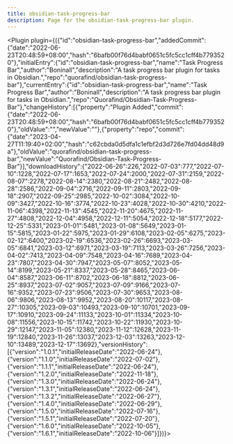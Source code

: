 ---
title: obsidian-task-progress-bar
description: Page for the obsidian-task-progress-bar plugin.
---


<Plugin plugin={({"id":"obsidian-task-progress-bar","addedCommit":{"date":"2022-06-23T20:48:59+08:00","hash":"6bafb00f76d4babf0651c5fc5cc1cff4b7793520"},"initialEntry":{"id":"obsidian-task-progress-bar","name":"Task Progress Bar","author":"Boninall","description":"A task progress bar plugin for tasks in Obsidian.","repo":"quorafind/obsidian-task-progress-bar"},"currentEntry":{"id":"obsidian-task-progress-bar","name":"Task Progress Bar","author":"Boninall","description":"A task progress bar plugin for tasks in Obsidian.","repo":"Quorafind/Obsidian-Task-Progress-Bar"},"changeHistory":[{"property":"Plugin Added","commit":{"date":"2022-06-23T20:48:59+08:00","hash":"6bafb00f76d4babf0651c5fc5cc1cff4b7793520"},"oldValue":"","newValue":""},{"property":"repo","commit":{"date":"2023-04-27T11:19:40+02:00","hash":"c62cbda0d5dfa1c1efbf2d3d726e7fd04dd48d9a"},"oldValue":"quorafind/obsidian-task-progress-bar","newValue":"Quorafind/Obsidian-Task-Progress-Bar"}],"downloadHistory":{"2022-06-26":226,"2022-07-03":777,"2022-07-10":1228,"2022-07-17":1653,"2022-07-24":2000,"2022-07-31":2159,"2022-08-07":2278,"2022-08-14":2380,"2022-08-21":2482,"2022-08-28":2586,"2022-09-04":2716,"2022-09-11":2803,"2022-09-18":2907,"2022-09-25":2985,"2022-10-02":3084,"2022-10-09":3427,"2022-10-16":3774,"2022-10-23":4028,"2022-10-30":4210,"2022-11-06":4398,"2022-11-13":4545,"2022-11-20":4675,"2022-11-27":4808,"2022-12-04":4958,"2022-12-11":5054,"2022-12-18":5177,"2022-12-25":5331,"2023-01-01":5481,"2023-01-08":5649,"2023-01-15":5815,"2023-01-22":5975,"2023-01-29":6108,"2023-02-05":6275,"2023-02-12":6400,"2023-02-19":6536,"2023-02-26":6693,"2023-03-05":6841,"2023-03-12":6971,"2023-03-19":7113,"2023-03-26":7256,"2023-04-02":7413,"2023-04-09":7548,"2023-04-16":7689,"2023-04-23":7807,"2023-04-30":7947,"2023-05-07":8052,"2023-05-14":8199,"2023-05-21":8337,"2023-05-28":8465,"2023-06-04":8587,"2023-06-11":8702,"2023-06-18":8812,"2023-06-25":8937,"2023-07-02":9057,"2023-07-09":9166,"2023-07-16":9352,"2023-07-23":9506,"2023-07-30":9653,"2023-08-06":9806,"2023-08-13":9952,"2023-08-20":10117,"2023-08-27":10305,"2023-09-03":10493,"2023-09-10":10701,"2023-09-17":10910,"2023-09-24":11133,"2023-10-01":11334,"2023-10-08":11556,"2023-10-15":11742,"2023-10-22":11930,"2023-10-29":12147,"2023-11-05":12380,"2023-11-12":12628,"2023-11-19":12840,"2023-11-26":13037,"2023-12-03":13263,"2023-12-10":13489,"2023-12-17":13692},"versionHistory":[{"version":"1.0.1","initialReleaseDate":"2022-06-24"},{"version":"1.1.0","initialReleaseDate":"2022-07-02"},{"version":"1.1.1","initialReleaseDate":"2022-06-24"},{"version":"1.2.0","initialReleaseDate":"2022-11-18"},{"version":"1.3.0","initialReleaseDate":"2022-06-24"},{"version":"1.3.1","initialReleaseDate":"2022-06-24"},{"version":"1.3.2","initialReleaseDate":"2022-06-27"},{"version":"1.4.0","initialReleaseDate":"2022-06-29"},{"version":"1.5.0","initialReleaseDate":"2022-07-16"},{"version":"1.5.1","initialReleaseDate":"2022-07-20"},{"version":"1.6.0","initialReleaseDate":"2022-10-05"},{"version":"1.6.1","initialReleaseDate":"2022-10-06"}]})}></Plugin>